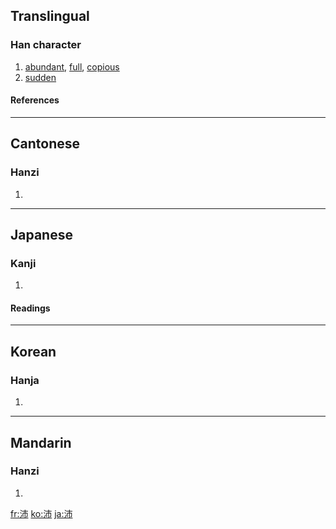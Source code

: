 ==Translingual==
===Han character===
{{Han char|rn=85|rad=水|as=04|sn=7|four=3512<sub>7</sub>|canj=水十月 (EJB), 水卜中月 (EYLB)}}
# [[abundant]], [[full]], [[copious]]
# [[sudden]]
====References====
{{Han ref|kx=0612.030|dkj=17216|dj=1005.060|hdz=31559.030|uh=6C9B|ud=27803|bh=A84B|bd=43083}}

----
==Cantonese==
===Hanzi===
{{yue-hanzi|jyut=|y=pui3}}
# {{defn|Cantonese}}

----
==Japanese==
===Kanji===
{{ja-kanji|grade=|rs=水04}}
# {{defn|Japanese}} 
====Readings====
{{ja-readings|on=[[はい]] (hai)|kun=[[さわ]] (sawa), [[さかん]] (sakan)}}

----
==Korean==
===Hanja===
{{ko-hanja|hangeul=패|eumhun=|rv=pae|mr=p'ae|y=phay}}
# {{defn|Korean}}

----
==Mandarin==
===Hanzi===
{{cmn-hanzi|pin=[[pèi]] ([[pei4]])|wg=p'ei<sup>4</sup>}}
# {{defn|Mandarin}}

[[fr:沛]]
[[ko:沛]]
[[ja:沛]]